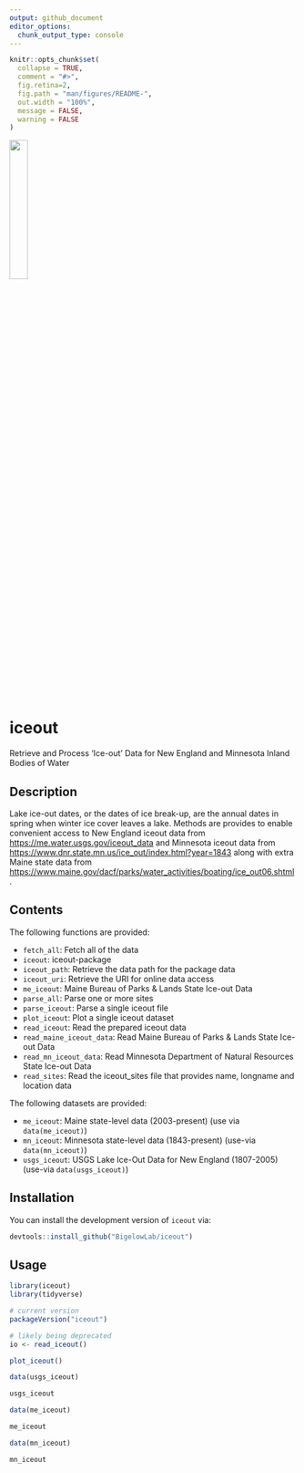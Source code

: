 ```yaml
---
output: github_document
editor_options: 
  chunk_output_type: console
---
```


<!-- README.md is generated from README.Rmd. Please edit that file -->

```r
knitr::opts_chunk$set(
  collapse = TRUE,
  comment = "#>",
  fig.retina=2,
  fig.path = "man/figures/README-",
  out.width = "100%",
  message = FALSE,
  warning = FALSE
)
```
<img src="man/figures/iceout-logo.png" width="25%"/>

# iceout

Retrieve and Process 'Ice-out' Data for New England and Minnesota Inland Bodies of Water

## Description

Lake ice-out dates, or the dates of ice break-up, are the annual dates in spring when winter ice cover leaves a lake. Methods are provides to enable convenient access to New England iceout data from <https://me.water.usgs.gov/iceout_data> and Minnesota iceout data from <https://www.dnr.state.mn.us/ice_out/index.html?year=1843> along with extra Maine state data from <https://www.maine.gov/dacf/parks/water_activities/boating/ice_out06.shtml>.

## Contents

The following functions are provided:

- `fetch_all`:	Fetch all of the data
- `iceout`:	iceout-package
- `iceout_path`:	Retrieve the data path for the package data
- `iceout_uri`:	Retrieve the URI for online data access
- `me_iceout`:	Maine Bureau of Parks & Lands State Ice-out Data
- `parse_all`:	Parse one or more sites
- `parse_iceout`:	Parse a single iceout file
- `plot_iceout`:	Plot a single iceout dataset
- `read_iceout`:	Read the prepared iceout data
- `read_maine_iceout_data`:	Read Maine Bureau of Parks & Lands State Ice-out Data
- `read_mn_iceout_data`:	Read Minnesota Department of Natural Resources State Ice-out Data
- `read_sites`:	Read the iceout_sites file that provides name, longname and location data

The following datasets are provided:

- `me_iceout`: Maine state-level data (2003-present) (use via `data(me_iceout)`)
- `mn_iceout`: Minnesota state-level data (1843-present) (use-via `data(mn_iceout)`)
- `usgs_iceout`: USGS Lake Ice-Out Data for New England (1807-2005) (use-via `data(usgs_iceout)`)

## Installation

You can install the development version of `iceout` via:

```r
devtools::install_github("BigelowLab/iceout")
```

## Usage

```r
library(iceout)
library(tidyverse)

# current version
packageVersion("iceout")
```

```r
# likely being deprecated
io <- read_iceout()
```

```r
plot_iceout()
```

```r
data(usgs_iceout)

usgs_iceout
```

```r
data(me_iceout)

me_iceout
```

```r
data(mn_iceout)

mn_iceout
```

